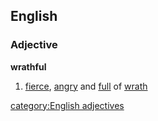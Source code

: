 ==English==
===Adjective===
'''wrathful'''
#[[fierce]], [[angry]] and [[full]] of [[wrath]]
[[category:English adjectives]]